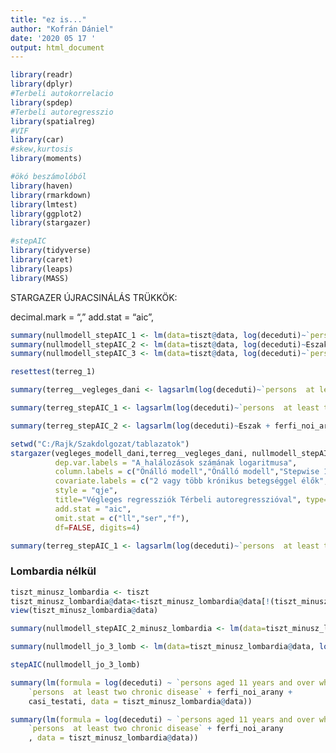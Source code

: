 ```yaml
---
title: "ez is..."
author: "Kofrán Dániel"
date: '2020 05 17 '
output: html_document
---
```



```r
library(readr)
library(dplyr)
#Terbeli autokorrelacio
library(spdep)
#Terbeli autoregresszio
library(spatialreg)
#VIF
library(car)
#skew,kurtosis
library(moments)

#ökó beszámolóból
library(haven)
library(rmarkdown)
library(lmtest)
library(ggplot2)
library(stargazer)

#stepAIC
library(tidyverse)
library(caret)
library(leaps)
library(MASS)
```



############# STARGAZER ÚJRACSINÁLÁS TRÜKKÖK: 
decimal.mark = ","
add.stat = "aic",




```r
summary(nullmodell_stepAIC_1 <- lm(data=tiszt@data, log(deceduti)~`persons  at least two chronic disease` + ferfi_noi_arany + casi_testati))
summary(nullmodell_stepAIC_2 <- lm(data=tiszt@data, log(deceduti)~Eszak + ferfi_noi_arany + casi_testati))
summary(nullmodell_stepAIC_3 <- lm(data=tiszt@data, log(deceduti)~`persons  at least two chronic disease` + Eszak + ferfi_noi_arany + casi_testati))
```


```r
resettest(terreg_1)
```


```r
summary(terreg__vegleges_dani <- lagsarlm(log(deceduti)~`persons  at least two chronic disease` + Eszak + ferfi_noi_arany + casi_testati, data=tiszt@data, listw=szomszedlista_olaszo_k4))

summary(terreg_stepAIC_1 <- lagsarlm(log(deceduti)~`persons  at least two chronic disease` + ferfi_noi_arany + casi_testati, data=tiszt@data, listw=szomszedlista_olaszo_k4))

summary(terreg_stepAIC_2 <- lagsarlm(log(deceduti)~Eszak + ferfi_noi_arany + casi_testati, data=tiszt@data, listw=szomszedlista_olaszo_k4))
```





```r
setwd("C:/Rajk/Szakdolgozat/tablazatok")
stargazer(vegleges_modell_dani,terreg__vegleges_dani, nullmodell_stepAIC_1, terreg_stepAIC_1, nullmodell_stepAIC_2, terreg_stepAIC_2,
          dep.var.labels = "A halálozások számának logaritmusa",
          column.labels = c("Önálló modell","Önálló modell","Stepwise 1","Stepwise 1","Stepwise 2","Stepwise 2"),
          covariate.labels = c("2 vagy több krónikus betegséggel élők", "Férfi-női arány", "Észak", "Összes tesztelt ember"),          
          style = "qje",
          title="Végleges regressziók Térbeli autoregresszióval", type="text", out = "proba",
          add.stat = "aic",
          omit.stat = c("ll","ser","f"),          
          df=FALSE, digits=4)
```





```r
summary(terreg_stepAIC_1 <- lagsarlm(log(deceduti)~`persons  at least two chronic disease` + ferfi_noi_arany + casi_testati, data=tiszt@data, listw=szomszedlista_olaszo_k4))
```





























### Lombardia nélkül

```r
tiszt_minusz_lombardia <- tiszt
tiszt_minusz_lombardia@data<-tiszt_minusz_lombardia@data[!(tiszt_minusz_lombardia@data$codice_regione=="03"),]
view(tiszt_minusz_lombardia@data)
```

```r
summary(nullmodell_stepAIC_2_minusz_lombardia <- lm(data=tiszt_minusz_lombardia@data, log(deceduti)~Eszak + ferfi_noi_arany + casi_testati))
```

```r
summary(nullmodell_jo_3_lomb <- lm(data=tiszt_minusz_lombardia@data, log(deceduti)~ egy_lakosra_juto_napi_cigi+ `persons aged 11 years and over who consume bitter drinks` + `persons  at least two chronic disease`+ nepsuruseg + ferfi_noi_arany +   Eszak + casi_testati))
```

```r
stepAIC(nullmodell_jo_3_lomb)
```

```r
summary(lm(formula = log(deceduti) ~ `persons aged 11 years and over who consume bitter drinks` + 
    `persons  at least two chronic disease` + ferfi_noi_arany + 
    casi_testati, data = tiszt_minusz_lombardia@data))

summary(lm(formula = log(deceduti) ~ `persons aged 11 years and over who consume bitter drinks` + 
    `persons  at least two chronic disease` + ferfi_noi_arany 
    , data = tiszt_minusz_lombardia@data))
```










































